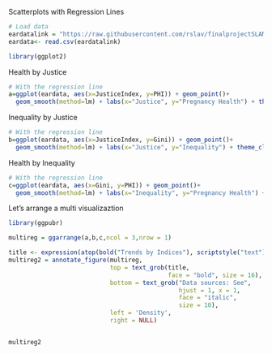 Scatterplots with Regression Lines


```r
# Load data
eardatalink = "https://raw.githubusercontent.com/rslav/finalprojectSLAM/master/eardata.csv"
eardata<- read.csv(eardatalink)
```

```r
library(ggplot2)
```

Health by Justice
```r
# With the regression line
a=ggplot(eardata, aes(x=JusticeIndex, y=PHI)) + geom_point()+
  geom_smooth(method=lm) + labs(x="Justice", y="Pregnancy Health") + theme_classic()
```

Inequality by Justice
```r
# With the regression line
b=ggplot(eardata, aes(x=JusticeIndex, y=Gini)) + geom_point()+
  geom_smooth(method=lm) + labs(x="Justice", y="Inequality") + theme_classic()
```

Health by Inequality
```r
# With the regression line
c=ggplot(eardata, aes(x=Gini, y=PHI)) + geom_point()+
  geom_smooth(method=lm) + labs(x="Inequality", y="Pregnancy Health") + theme_classic()
```

Let's arrange a multi visualizaztion
```r
library(ggpubr)

multireg = ggarrange(a,b,c,ncol = 3,nrow = 1)

title <- expression(atop(bold("Trends by Indices"), scriptstyle("text")))
multireg2 = annotate_figure(multireg,
                            top = text_grob(title,
                                            face = "bold", size = 16),
                            bottom = text_grob("Data sources: See",
                                               hjust = 1, x = 1,
                                               face = "italic",
                                               size = 10),
                            left = 'Density',
                            right = NULL)


multireg2
```
